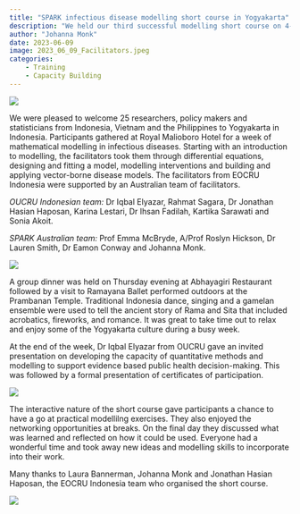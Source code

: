 ---
title: "SPARK infectious disease modelling short course in Yogyakarta"
description: "We held our third successful modelling short course on 4-9 June."
author: "Johanna Monk"
date: 2023-06-09
image: 2023_06_09_Facilitators.jpeg
categories:
    - Training
    - Capacity Building
---

![](2023_06_09_Facilitators.jpeg)

We were pleased to welcome 25 researchers, policy makers and statisticians from Indonesia, Vietnam and the Philippines to Yogyakarta in Indonesia. Participants gathered at Royal Malioboro Hotel for a week of mathematical modelling in infectious diseases.  Starting with an introduction to modelling, the facilitators took them through differential equations, designing and fitting a model, modelling interventions and building and applying vector-borne disease models. The facilitators from EOCRU Indonesia were supported by an Australian team of facilitators.

<i>OUCRU Indonesian team:</i> Dr Iqbal Elyazar, Rahmat Sagara, Dr Jonathan Hasian Haposan, Karina Lestari, Dr Ihsan Fadilah, Kartika Sarawati and Sonia Akoit. 

<i>SPARK Australian team:</i> Prof Emma McBryde, A/Prof Roslyn Hickson, Dr Lauren Smith, Dr Eamon Conway and Johanna Monk.

![](20230608_SPARK_Ramayana_Ballet.jpg)

A group dinner was held on Thursday evening at Abhayagiri Restaurant followed by a visit to Ramayana Ballet performed outdoors at the Prambanan Temple.  Traditional Indonesia dance, singing and a gamelan ensemble were used to tell the ancient story of Rama and Sita that included acrobatics, fireworks, and romance.  It was great to take time out to relax and enjoy some of the Yogyakarta culture during a busy week. 

At the end of the week, Dr Iqbal Elyazar from OUCRU gave an invited presentation on developing the capacity of quantitative methods and modelling to support evidence based public health decision-making.  This was followed by a formal presentation of certificates of participation.

![](20230609_Iqbal_presentation.jpeg)

The interactive nature of the short course gave participants a chance to have a go at practical modellilng exercises.  They also enjoyed the networking opportunities at breaks.  On the final day they discussed what was learned and reflected on how it could be used.  Everyone had a wonderful time and took away new ideas and modelling skills to incorporate into their work.

Many thanks to Laura Bannerman, Johanna Monk and Jonathan Hasian Haposan, the EOCRU Indonesia team who organised the short course. 

![](20230609_Yogyakarta_certificates.jpg)
